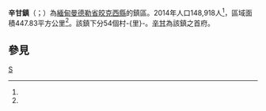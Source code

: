 {{Infobox settlement
|name = 辛甘鎮
|native_name = {{lang|my|စဉ့်ကိုင်မြို့နယ်}}
|settlement_type = [[皎克西縣|皎克西縣]]鎮區
|image_skyline = 
|image_map = 
|mapsize = 
|map_caption = 
|pushpin_label_position = bottom
|pushpin_map = Burma
|pushpin_map_caption = 辛甘鎮在緬甸的位置
|seat = [[辛甘|辛甘]]
|seat_type = 首府
|subdivision_type = 國家
|subdivision_name = {{flag|Burma}}
|subdivision_type1 = [[缅甸行政区划|省邦]]
|subdivision_name1 = [[曼德勒省|曼德勒省]]
|subdivision_type2 = [[縣_(緬甸)|縣]]
|subdivision_name2 = [[皎克西縣|皎克西縣]]
|area_total_km2 = 447.83
|population_footnotes =<ref name="citypopulation">[http://www.citypopulation.de/php/myanmar-admin.php MYANMAR: Administrative Division]. Citypopulation. 2015-11-26</ref>
|population = 148,918
|population_as_of = 2014
|population_density_km2 = 332.53
|coordinates_display = inline,title
|coordinates_region = MM
|latNS = N
|latd = 21
|latm = 44
|lats = 00
|longEW = E
|longd = 96
|longm = 07
|longs = 00
|elevation_ft = 
|elevation_m = 
|timezone = [[Myanmar_Standard_Time|MST]]
|utc_offset = +6:30
|website =
}}

'''辛甘鎮'''（{{lang-my|စဉ့်ကိုင်မြို့နယ်}}；{{lang-en|Sintgaing Township}}）為[[緬甸|緬甸]][[曼德勒省|曼德勒省]][[皎克西縣|皎克西縣]]的鎮區。2014年人口148,918人<ref name=citypopulation/>，區域面積447.83平方公里<ref name=citypopulation/>。該鎮下分54個村-{里}-。[[辛甘|辛甘]]為該鎮之首府。

==參見==
{{Reflist}}

{{曼德勒省行政區劃|state=collapsed}}

[[Category:曼德勒省鎮區|S]]

{{Burma-geo-stub}}